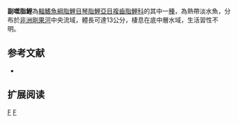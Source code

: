 {{Speciesbox 
| genus = Paraphago
| species = rostratus
| status = DD
| status_system = IUCN3.1
| authority =  [[Boulenger|Boulenger]], 1899
| synonyms = 
}}
'''副噬脂鯉'''為[[輻鰭魚綱|輻鰭魚綱]][[脂鯉目|脂鯉目]][[琴脂鯉亞目|琴脂鯉亞目]][[複齒脂鯉科|複齒脂鯉科]]的其中一[[種|種]]，為熱帶淡水魚，分布於[[非洲|非洲]][[剛果河|剛果河]]中央流域，體長可達13公分，棲息在底中層水域，生活習性不明。

==参考文献==
{{refbegin}}
*{{FishBase_species|genus=Paraphago|species=rostratus|year=2014|month=2}}
{{refend}}

== 扩展阅读 ==
{{refbegin}}
{{wikispecies-inline|Paraphago rostratus|副噬脂鯉}}
{{refend}}

{{Taxonbar|from=Q5501386}}

[[Category:IUCN红色名录数据缺乏物种|F]]
[[Category:復齒脂鯉科|F]]


{{魚類小作品}}
